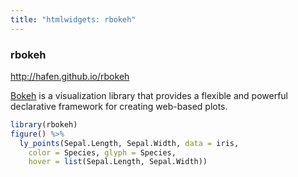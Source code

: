 ```yaml
---
title: "htmlwidgets: rbokeh"
---
```


### rbokeh
<http://hafen.github.io/rbokeh>

[Bokeh](http://bokeh.pydata.org/en/latest/) is a visualization library that provides a flexible and powerful declarative framework for creating web-based plots.

```r
library(rbokeh)
figure() %>%
  ly_points(Sepal.Length, Sepal.Width, data = iris,
    color = Species, glyph = Species,
    hover = list(Sepal.Length, Sepal.Width))
```
